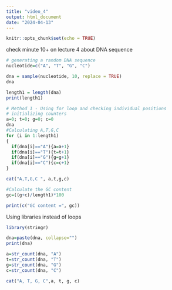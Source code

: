 ```yaml
---
title: "video_4"
output: html_document
date: "2024-04-13"
---
```


```r
knitr::opts_chunk$set(echo = TRUE)
```

check minute 10+ on lecture 4 about DNA sequence 

```r
# generating a random DNA sequence 
nucleotide=c("A", "T", "G", "C")

dna = sample(nucleotide, 10, replace = TRUE)
dna

length1 = length(dna)
print(length1)

# Method 1 - Using for loop and checking individual positions
# initializing counters
a=0; t=0; g=0; c=0
dna
#Calculating A,T,G,C
for (i in 1:length1)
{
  if(dna[i]=="A"){a=a+1}
  if(dna[i]=="T"){t=t+1}
  if(dna[i]=="G"){g=g+1}
  if(dna[i]=="C"){c=c+1}
}

cat("A,T,G,C ", a,t,g,c)

#Calculate the GC content 
gc=((g+c)/length1)*100

print(c("GC content =", gc))
```

Using libraries instead of loops 

```r
library(stringr)

dna=paste(dna, collapse="")
print(dna)

a=str_count(dna, "A")
t=str_count(dna, "T")
g=str_count(dna, "G")
c=str_count(dna, "C")

cat("A, T, G, C",a, t, g, c)
```




